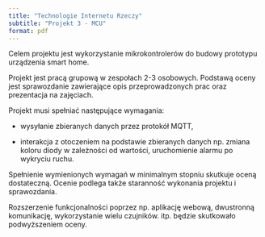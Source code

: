 ```yaml
---
title: "Technologie Internetu Rzeczy"
subtitle: "Projekt 3 - MCU"
format: pdf
---
```


Celem projektu jest wykorzystanie mikrokontrolerów do budowy prototypu urządzenia smart home. 

Projekt jest pracą grupową w zespołach 2-3 osobowych. Podstawą oceny jest sprawozdanie zawierające opis przeprowadzonych prac oraz prezentacja na zajęciach.

Projekt musi spełniać następujące wymagania:

- wysyłanie zbieranych danych przez protokół MQTT,

- interakcja z otoczeniem na podstawie zbieranych danych np. zmiana koloru diody w zależności od wartości, uruchomienie alarmu po wykryciu ruchu.

Spełnienie wymienionych wymagań w minimalnym stopniu skutkuje oceną dostateczną. Ocenie podlega także staranność wykonania projektu i sprawozdania.

Rozszerzenie funkcjonalności poprzez np. aplikację webową, dwustronną komunikację, wykorzystanie wielu czujników. itp. będzie skutkowało podwyższeniem oceny.